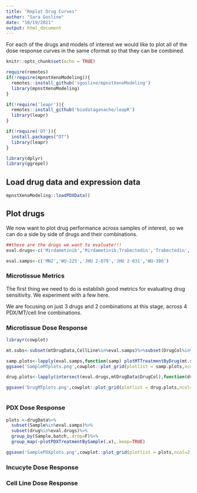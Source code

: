 ```yaml
---
title: "Replot Drug Curves"
author: "Sara Gosline"
date: "10/19/2021"
output: html_document
---
```


For each of the drugs and models of interest we would like to plot all of the dose response curves in the same cformat so that they can be combined.

```r
knitr::opts_chunk$set(echo = TRUE)

require(remotes)
if(!require(mpnstXenoModeling)){
  remotes::install_github('sgosline/mpnstXenoModeling')
  library(mpnstXenoModeling)
}

if(!require('leapr')){
  remotes::install_github('biodataganache/leapR')
  library(leapr)
}

if(!require('DT')){
  install.packages("DT")
  library(leapr)
}

library(dplyr)
library(ggrepel)
```


## Load drug data and expression data
```r
mpnstXenoModeling::loadPDXData()


```

## Plot drugs

We now want to plot drug performance across samples of interest, so we can do a side by side of drugs and their combinations.

```r

##these are the drugs we want to evaluate!!!
eval.drugs<-c('Mirdametinib','Mirdametinib;Trabectedin','Trabectedin','Olaparib','Olaparib;Trabectedin','mirdametinib','mirdametinib+trabectedin','olaparib','trabectedin')

eval.samps<-c('MN2','WU-225','JHU 2-079','JHU 2-031','WU-386')

```
### Microtissue Metrics

The first thing we need to do is establish good metrics for evaluating drug sensitivity.  We experiment with a few here. 



We are focusing on just 3 drugs and 2 combinations at this stage, across 4 PDX/MT/cell line combinations.


### Microtissue Dose Response
```r
librayr(cowplot)

mt.subs<-subset(mtDrugData,CellLine%in%eval.samps)%>%subset(DrugCol%in%eval.drugs)

samp.plots<-lapply(eval.samps,function(samp) plotMTTreatmentByDrug(mt.subs,samp))
ggsave('SampleMTplots.png',cowplot::plot_grid(plotlist = samp.plots,ncol=2))

drug.plots<-lapply(intersect(eval.drugs,mtDrugData$DrugCol),function(drug) plotMTTreatmentBySample(mt.subs,drug))

ggsave('DrugMTplots.png',cowplot::plot_grid(plotlist = drug.plots,ncol=2))



```


### PDX Dose Response
```r


plots <-drugData%>%
  subset(Sample%in%eval.samps)%>%
  subset(drug%in%eval.drugs)%>%
  group_by(Sample,batch,.drop=F)%>%
  group_map(~plotPDXTreatmentBySample(.x),.keep=TRUE)

ggsave('SamplePDXplots.png',cowplot::plot_grid(plotlist = plots,ncol=2))

```

### Incucyte Dose Response

### Cell Line Dose Response
